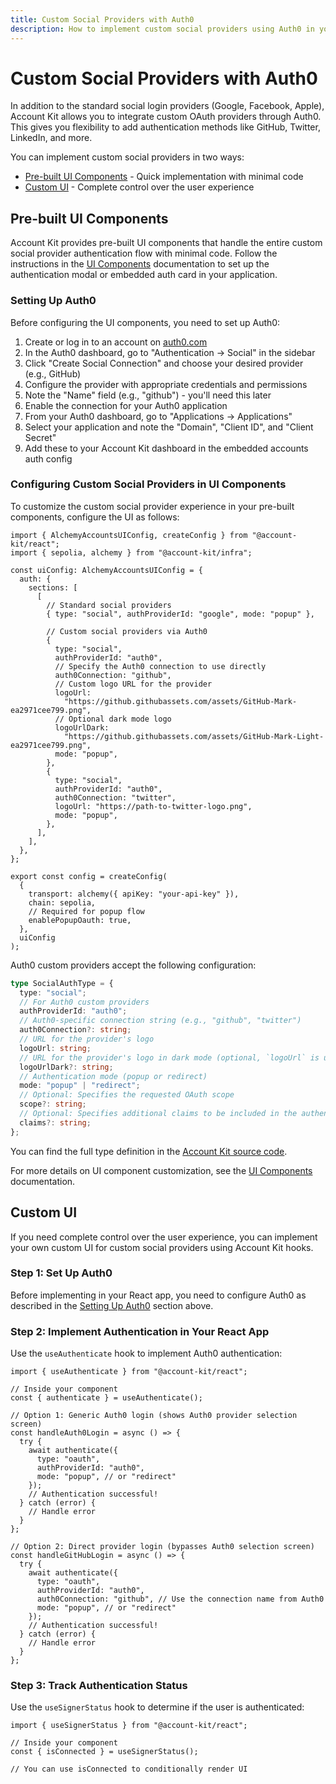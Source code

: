 ```yaml
---
title: Custom Social Providers with Auth0
description: How to implement custom social providers using Auth0 in your React app
---
```


# Custom Social Providers with Auth0

In addition to the standard social login providers (Google, Facebook, Apple), Account Kit allows you to integrate custom OAuth providers through Auth0. This gives you flexibility to add authentication methods like GitHub, Twitter, LinkedIn, and more.

You can implement custom social providers in two ways:

- [Pre-built UI Components](#pre-built-ui-components) - Quick implementation with minimal code
- [Custom UI](#custom-ui) - Complete control over the user experience

## Pre-built UI Components

Account Kit provides pre-built UI components that handle the entire custom social provider authentication flow with minimal code. Follow the instructions in the [UI Components](/react/ui-components) documentation to set up the authentication modal or embedded auth card in your application.

### Setting Up Auth0

Before configuring the UI components, you need to set up Auth0:

1. Create or log in to an account on [auth0.com](https://auth0.com)
2. In the Auth0 dashboard, go to "Authentication → Social" in the sidebar
3. Click "Create Social Connection" and choose your desired provider (e.g., GitHub)
4. Configure the provider with appropriate credentials and permissions
5. Note the "Name" field (e.g., "github") - you'll need this later
6. Enable the connection for your Auth0 application
7. From your Auth0 dashboard, go to "Applications → Applications"
8. Select your application and note the "Domain", "Client ID", and "Client Secret"
9. Add these to your Account Kit dashboard in the embedded accounts auth config

### Configuring Custom Social Providers in UI Components

To customize the custom social provider experience in your pre-built components, configure the UI as follows:

```tsx
import { AlchemyAccountsUIConfig, createConfig } from "@account-kit/react";
import { sepolia, alchemy } from "@account-kit/infra";

const uiConfig: AlchemyAccountsUIConfig = {
  auth: {
    sections: [
      [
        // Standard social providers
        { type: "social", authProviderId: "google", mode: "popup" },

        // Custom social providers via Auth0
        {
          type: "social",
          authProviderId: "auth0",
          // Specify the Auth0 connection to use directly
          auth0Connection: "github",
          // Custom logo URL for the provider
          logoUrl:
            "https://github.githubassets.com/assets/GitHub-Mark-ea2971cee799.png",
          // Optional dark mode logo
          logoUrlDark:
            "https://github.githubassets.com/assets/GitHub-Mark-Light-ea2971cee799.png",
          mode: "popup",
        },
        {
          type: "social",
          authProviderId: "auth0",
          auth0Connection: "twitter",
          logoUrl: "https://path-to-twitter-logo.png",
          mode: "popup",
        },
      ],
    ],
  },
};

export const config = createConfig(
  {
    transport: alchemy({ apiKey: "your-api-key" }),
    chain: sepolia,
    // Required for popup flow
    enablePopupOauth: true,
  },
  uiConfig
);
```

Auth0 custom providers accept the following configuration:

```ts
type SocialAuthType = {
  type: "social";
  // For Auth0 custom providers
  authProviderId: "auth0";
  // Auth0-specific connection string (e.g., "github", "twitter")
  auth0Connection?: string;
  // URL for the provider's logo
  logoUrl: string;
  // URL for the provider's logo in dark mode (optional, `logoUrl` is used for both light & dark mode if not provided)
  logoUrlDark?: string;
  // Authentication mode (popup or redirect)
  mode: "popup" | "redirect";
  // Optional: Specifies the requested OAuth scope
  scope?: string;
  // Optional: Specifies additional claims to be included in the authentication token
  claims?: string;
};
```

You can find the full type definition in the [Account Kit source code](https://github.com/alchemyplatform/aa-sdk/blob/main/account-kit/react/src/components/auth/types.ts).

For more details on UI component customization, see the [UI Components](/react/ui-components) documentation.

## Custom UI

If you need complete control over the user experience, you can implement your own custom UI for custom social providers using Account Kit hooks.

### Step 1: Set Up Auth0

Before implementing in your React app, you need to configure Auth0 as described in the [Setting Up Auth0](#setting-up-auth0) section above.

### Step 2: Implement Authentication in Your React App

Use the `useAuthenticate` hook to implement Auth0 authentication:

```tsx twoslash
import { useAuthenticate } from "@account-kit/react";

// Inside your component
const { authenticate } = useAuthenticate();

// Option 1: Generic Auth0 login (shows Auth0 provider selection screen)
const handleAuth0Login = async () => {
  try {
    await authenticate({
      type: "oauth",
      authProviderId: "auth0",
      mode: "popup", // or "redirect"
    });
    // Authentication successful!
  } catch (error) {
    // Handle error
  }
};

// Option 2: Direct provider login (bypasses Auth0 selection screen)
const handleGitHubLogin = async () => {
  try {
    await authenticate({
      type: "oauth",
      authProviderId: "auth0",
      auth0Connection: "github", // Use the connection name from Auth0
      mode: "popup", // or "redirect"
    });
    // Authentication successful!
  } catch (error) {
    // Handle error
  }
};
```

### Step 3: Track Authentication Status

Use the `useSignerStatus` hook to determine if the user is authenticated:

```tsx twoslash
import { useSignerStatus } from "@account-kit/react";

// Inside your component
const { isConnected } = useSignerStatus();

// You can use isConnected to conditionally render UI
```
